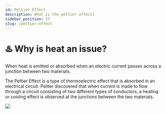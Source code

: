 ```yaml
---
id: Peltier Effect
description: What is the peltier effect?
sidebar_position: 27
slug: /peltier-effect
---
```


# ♨️ Why is heat an issue?


When heat is emitted or absorbed when an electric current passes across a junction between two materials.

The Peltier Effect is a type of thermoelectric effect that is absorbed in an electrical circuit. Peliter discovered that when current is made to flow through a circuit consisting of two different types of conductors, a heating or cooling effect is observed at the junctions between the two materials.

![](/img/Peliter-Effect.png)